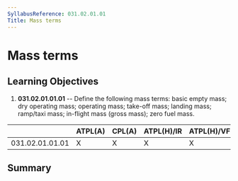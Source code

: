 ```yaml
---
SyllabusReference: 031.02.01.01
Title: Mass terms
---
```


# Mass terms

## Learning Objectives

1.  **031.02.01.01.01** -- Define the following mass terms: basic empty mass; dry
    operating mass; operating mass; take-off mass; landing mass; ramp/taxi mass;
    in-flight mass (gross mass); zero fuel mass.

|                 | ATPL(A) | CPL(A) | ATPL(H)/IR | ATPL(H)/VFR | CPL(H) | IR  | CBIR(A) |
| --------------- | ------- | ------ | ---------- | ----------- | ------ | --- | ------- |
| 031.02.01.01.01 | X       | X      | X          | X           | X      |     |         |

## Summary
